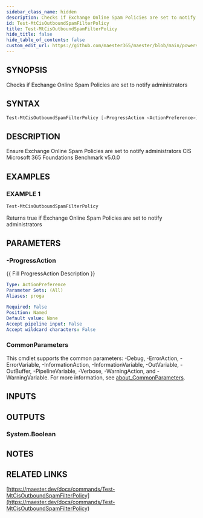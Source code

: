 ```yaml
---
sidebar_class_name: hidden
description: Checks if Exchange Online Spam Policies are set to notify administrators
id: Test-MtCisOutboundSpamFilterPolicy
title: Test-MtCisOutboundSpamFilterPolicy
hide_title: false
hide_table_of_contents: false
custom_edit_url: https://github.com/maester365/maester/blob/main/powershell/public/Test-MtCisOutboundSpamFilterPolicy.ps1
---
```


## SYNOPSIS

Checks if Exchange Online Spam Policies are set to notify administrators

## SYNTAX

```powershell
Test-MtCisOutboundSpamFilterPolicy [-ProgressAction <ActionPreference>] [<CommonParameters>]
```

## DESCRIPTION

Ensure Exchange Online Spam Policies are set to notify administrators
CIS Microsoft 365 Foundations Benchmark v5.0.0

## EXAMPLES

### EXAMPLE 1

```powershell
Test-MtCisOutboundSpamFilterPolicy
```

Returns true if Exchange Online Spam Policies are set to notify administrators

## PARAMETERS

### -ProgressAction

\{\{ Fill ProgressAction Description \}\}

```yaml
Type: ActionPreference
Parameter Sets: (All)
Aliases: proga

Required: False
Position: Named
Default value: None
Accept pipeline input: False
Accept wildcard characters: False
```

### CommonParameters

This cmdlet supports the common parameters: -Debug, -ErrorAction, -ErrorVariable, -InformationAction, -InformationVariable, -OutVariable, -OutBuffer, -PipelineVariable, -Verbose, -WarningAction, and -WarningVariable. For more information, see [about_CommonParameters](http://go.microsoft.com/fwlink/?LinkID=113216).

## INPUTS

## OUTPUTS

### System.Boolean

## NOTES

## RELATED LINKS

[https://maester.dev/docs/commands/Test-MtCisOutboundSpamFilterPolicy](https://maester.dev/docs/commands/Test-MtCisOutboundSpamFilterPolicy)
